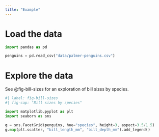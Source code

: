 ```yaml
---
title: "Example"
---
```


# Load the data

```python
import pandas as pd

penguins = pd.read_csv("data/palmer-penguins.csv")
```

# Explore the data

See @fig-bill-sizes for an exploration of bill sizes by species.

```python
#| label: fig-bill-sizes
#| fig-cap: "Bill sizes by species"

import matplotlib.pyplot as plt
import seaborn as sns

g = sns.FacetGrid(penguins, hue="species", height=3, aspect=3.5/1.5)
g.map(plt.scatter, "bill_length_mm", "bill_depth_mm").add_legend()
```
